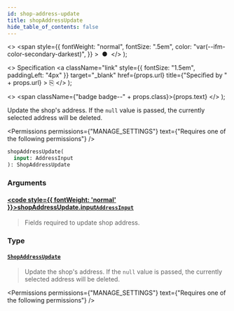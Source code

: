 ```yaml
---
id: shop-address-update
title: shopAddressUpdate
hide_table_of_contents: false
---
```


  <>
    <span
      style={{
        fontWeight: "normal",
        fontSize: ".5em",
        color: "var(--ifm-color-secondary-darkest)",
      }}
    >
      &nbsp;●&nbsp;
    </span>
  </>
);

  <>
    Specification
    <a
      className="link"
      style={{ fontSize: "1.5em", paddingLeft: "4px" }}
      target="\_blank"
      href={props.url}
      title={"Specified by " + props.url}
    >
      ⎘
    </a>
  </>
);

  <>
    <span className={"badge badge--" + props.class}>{props.text}</span>
  </>
);

Update the shop's address. If the `null` value is passed, the currently selected address will be deleted.

<Permissions
  permissions={"MANAGE_SETTINGS"}
  text={"Requires one of the following permissions"}
/>

```graphql
shopAddressUpdate(
  input: AddressInput
): ShopAddressUpdate
```

### Arguments

#### [<code style={{ fontWeight: 'normal' }}>shopAddressUpdate.<b>input</b></code>](#)<Bullet />[`AddressInput`](../../../api-reference/miscellaneous/inputs/address-input) <Badge class="secondary" text="input"/>

> Fields required to update shop address.

### Type

#### [`ShopAddressUpdate`](../../../api-reference/miscellaneous/objects/shop-address-update) <Badge class="secondary" text="object"/>

> Update the shop's address. If the `null` value is passed, the currently selected address will be deleted.

<Permissions
  permissions={"MANAGE_SETTINGS"}
  text={"Requires one of the following permissions"}
/>

>

